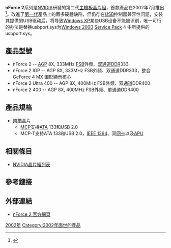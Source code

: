 {{lowercase}}
'''nForce 2'''系列是[[NVIDIA|NVIDIA]]研發的第二代[[主機板|主機板]][[晶片組|晶片組]]，首款產品在2002年7月推出<ref>{{Cite web |url=http://www.nvidia.com/object/IO_20020715_4484.html |title=NVIDIA Unveils the nForce2 Family of Platform Processors |accessdate=2009-10-13 |archive-date=2009-02-21 |archive-url=https://web.archive.org/web/20090221093958/http://www.nvidia.com/object/IO_20020715_4484.html |dead-url=no }}</ref>。改進了[[nForce_1|第一代]]產品上的眾多硬體缺陷，但仍存在[[USB|USB]]控制器兼容性问题，安装其提供的USB驱动后，将导致[[Windows_XP|Windows XP]]某些USB设备不能被识别，唯一可行的办法是替换usbport.sys为[[Windows_2000|Windows 2000]] [[Service_Pack|Service Pack]] 4 中所提供的usbport.sys。

== 產品型號 ==
*nForce 2 -- [[AGP|AGP]] 8X, 333MHz [[FSB|FSB]]外频、[[双通道|双通道]][[雙倍資料傳輸率|DDR]]333
*nForce 2 IGP -- AGP 8X, 333MHz FSB外频、双通道DDR333，整合[[GeForce_4|GeForce 4]] MX [[GPU|圖形顯示核心]]
*nForce 2 Ultra 400 -- AGP 8X, 400MHz FSB外频、双通道DDR400
*nForce 2 400 -- AGP 8X, 400MHz FSB外频、單通道DDR400

== 產品規格 ==
*[[南橋|南橋]]晶片
**[[MCP|MCP]]支持[[ATA|ATA]] 133和USB 2.0
**MCP-T支持ATA 133和USB 2.0，[[IEEE_1394|IEEE 1394]]、双[[网卡|网卡]]以及[[APU|APU]]

== 相關條目 ==
* [[NVIDIA晶片組列表|NVIDIA晶片組列表]]

== 參考鏈接 ==
{{reflist}}

== 外部連結 ==
* [http://www.nvidia.com/page/nforce.html nForce 2 官方網頁]{{Wayback|url=http://www.nvidia.com/page/nforce.html |date=20090803165805 }}

{{NVIDIA}}

[[Category:nForce系列|2002年]]
[[Category:2002年面世的產品|Category:2002年面世的產品]]
